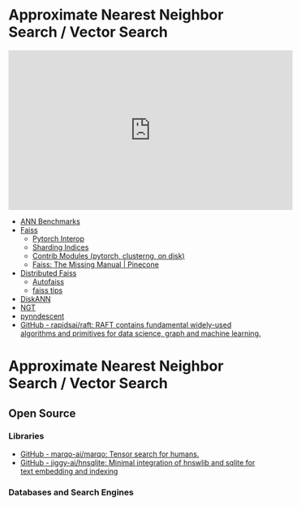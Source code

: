 # Approximate Nearest Neighbor Search / Vector Search

<iframe width="560" height="315" src="https://www.youtube.com/embed/SKrHs03i08Q" title="YouTube video player" frameborder="0" allow="accelerometer; autoplay; clipboard-write; encrypted-media; gyroscope; picture-in-picture" allowfullscreen></iframe>

- [ANN Benchmarks](https://github.com/erikbern/ann-benchmarks/)
- [Faiss](https://github.com/facebookresearch/faiss)
  - [Pytorch Interop](https://github.com/facebookresearch/faiss/pull/1484)
  - [Sharding Indices](https://github.com/facebookresearch/faiss/wiki/Indexes-that-do-not-fit-in-RAM)
  - [Contrib Modules (pytorch, clusterng, on disk)](https://github.com/facebookresearch/faiss/tree/main/contrib)
  - [Faiss: The Missing Manual | Pinecone](https://www.pinecone.io/learn/faiss/)
- [Distributed Faiss](https://github.com/facebookresearch/distributed-faiss)
  - [Autofaiss](https://github.com/criteo/autofaiss)
  - [faiss tips](https://github.com/matsui528/faiss_tips)
- [DiskANN](https://github.com/microsoft/diskann)
- [NGT](https://github.com/yahoojapan/NGT)
- [pynndescent](https://github.com/lmcinnes/pynndescent)
- [GitHub - rapidsai/raft: RAFT contains fundamental widely-used algorithms and primitives for data science, graph and machine learning.](https://github.com/rapidsai/raft)



# Approximate Nearest Neighbor Search / Vector Search


## Open Source

### Libraries

- [GitHub - marqo-ai/marqo: Tensor search for humans.](https://github.com/marqo-ai/marqo)
- [GitHub - jiggy-ai/hnsqlite: Minimal integration of hnswlib and sqlite for text embedding and indexing](https://github.com/jiggy-ai/hnsqlite/tree/main)

### Databases and Search Engines
